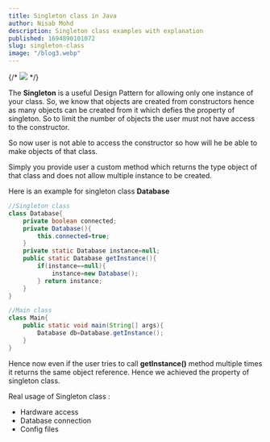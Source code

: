 ```yaml
---
title: Singleton class in Java
author: Nisab Mohd
description: Singleton class examples with explanation
published: 1694890101072
slug: singleton-class
image: "/blog3.webp"
---
```


{/* <img src="https://miro.medium.com/v2/resize:fit:640/format:webp/1*nvONyK39DBjX2NiVINXpjA.jpeg" /> */}

The **Singleton** is a useful Design Pattern for allowing only one instance of your class. So, we know that objects are created from constructors hence as many objects can be created from it which defies the property of singleton. So to limit the number of objects the user must not have access to the constructor.

So now user is not able to access the constructor so how will he be able to make objects of that class.

Simply you provide user a custom method which returns the type object of that class and does not allow multiple instance to be created.

Here is an example for singleton class **Database**

```java {4-12,18}
//Singleton class
class Database{
    private boolean connected;
    private Database(){
        this.connected=true;
    }
    private static Database instance=null;
    public static Database getInstance(){
        if(instance==null){
            instance=new Database();
        } return instance;
    }
}

//Main class
class Main{
    public static void main(String[] args){
        Database db=Database.getInstance();
    }
}

```

Hence now even if the user tries to call **getInstance()** method multiple times it returns the same object reference. Hence we achieved the property of singleton class.

Real usage of Singleton class :

- Hardware access
- Database connection
- Config files
